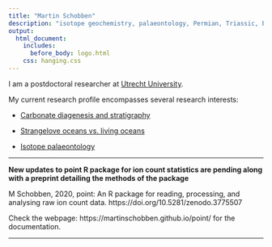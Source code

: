 ```yaml
---
title: "Martin Schobben"
description: "isotope geochemistry, palaeontology, Permian, Triassic, Earth system"
output:
  html_document:
    includes:
      before_body: logo.html
    css: hanging.css
---
```


<p style="text-align:justify;">
I am a postdoctoral researcher at [Utrecht University](https://www.uu.nl/staff/manschobben). 
</p>

My current research profile encompasses several research interests: 

* [Carbonate diagenesis and stratigraphy](https://martinschobben.github.io/webpage/Projects.html#_carbonate_diagenesis_and_stratigraphy)

* [Strangelove oceans vs. living oceans](https://martinschobben.github.io/webpage/Projects.html#_strangelove_oceans_vs_living_oceans_)

* [Isotope palaeontology](https://martinschobben.github.io/webpage/Projects.html#_isotope_palaeontology_)


---

**New updates to point R package for ion count statistics are pending along with a preprint detailing the methods of the package**

<div class="hangingindent">

M Schobben, 2020, point: An R package for reading, processing, and analysing raw ion count data. https://doi.org/10.5281/zenodo.3775507


Check the webpage: https://martinschobben.github.io/point/ for the documentation.

</div>


---


<br>
<br>
<br>
